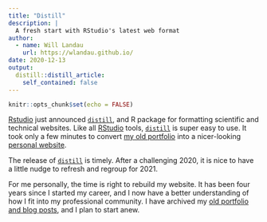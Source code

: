```yaml
---
title: "Distill"
description: |
  A fresh start with RStudio's latest web format
author:
  - name: Will Landau 
    url: https://wlandau.github.io/
date: 2020-12-13
output:
  distill::distill_article:
    self_contained: false
---
```


```r
knitr::opts_chunk$set(echo = FALSE)
```

[Rstudio](https://rstudio.com/) just announced [`distill`](https://rstudio.github.io/distill/), and R package for formatting scientific and technical websites. Like all [RStudio](https://rstudio.com/) tools, [`distill`](https://rstudio.github.io/distill/) is super easy to use. It took only a few minutes to convert [my old portfolio](https://wlandau.github.io/portfolio2020) into a nicer-looking [personal website](https://wlandau.github.io/).

The release of [`distill`](https://rstudio.github.io/distill/) is timely. After a challenging 2020, it is nice to have a little nudge to refresh and regroup for 2021.

For me personally, the time is right to rebuild my website. It has been four years since I started my career, and I now have a better understanding of how I fit into my professional community. I have archived my [old portfolio and blog posts](https://wlandau.github.io/portfolio2020), and I plan to start anew.

